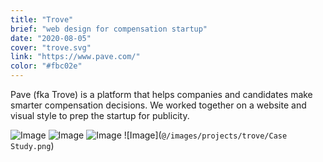```yaml
---
title: "Trove"
brief: "web design for compensation startup"
date: "2020-08-05"
cover: "trove.svg"
link: "https://www.pave.com/"
color: "#fbc02e"
---
```


Pave (fka Trove) is a platform that helps companies and candidates make smarter compensation decisions. We worked together on a website and visual style to prep the startup for publicity.

![Image](@/images/projects/trove/trove.svg)
![Image](@/images/projects/trove/Home.png)
![Image](@/images/projects/trove/Communication.png)
![Image](`@/images/projects/trove/Case Study.png`)
